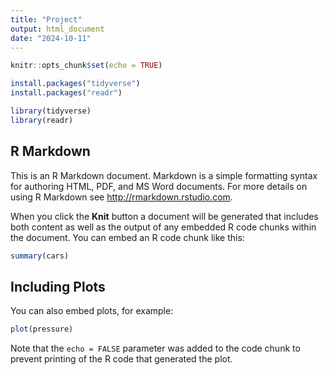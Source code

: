 ```yaml
---
title: "Project"
output: html_document
date: "2024-10-11"
---
```


```r
knitr::opts_chunk$set(echo = TRUE)

install.packages("tidyverse")
install.packages("readr")

library(tidyverse)
library(readr)

```

## R Markdown

This is an R Markdown document. Markdown is a simple formatting syntax for authoring HTML, PDF, and MS Word documents. For more details on using R Markdown see <http://rmarkdown.rstudio.com>.

When you click the **Knit** button a document will be generated that includes both content as well as the output of any embedded R code chunks within the document. You can embed an R code chunk like this:

```r
summary(cars)
```

## Including Plots

You can also embed plots, for example:

```r
plot(pressure)
```

Note that the `echo = FALSE` parameter was added to the code chunk to prevent printing of the R code that generated the plot.
